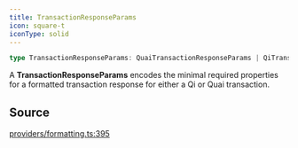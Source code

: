 ```yaml
---
title: TransactionResponseParams
icon: square-t
iconType: solid
---
```


```ts
type TransactionResponseParams: QuaiTransactionResponseParams | QiTransactionResponseParams;
```

A **TransactionResponseParams** encodes the minimal required properties for a formatted transaction response for
either a Qi or Quai transaction.

## Source

[providers/formatting.ts:395](https://github.com/dominant-strategies/quais.js/blob/ee02936aba09408559e9681b2940de1545f73064/src/providers/formatting.ts#L395)
